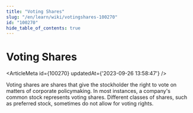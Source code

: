 ```yaml
---
title: "Voting Shares"
slug: "/en/learn/wiki/votingshares-100270"
id: "100270"
hide_table_of_contents: true
---
```



# Voting Shares

<ArticleMeta id={100270} updatedAt={'2023-09-26 13:58:47'} />
<div className='border-solid border-b border-t-0 my-4 border-[var(--ifm-color-gray-300)]' />

Voting shares are shares that give the stockholder the right to vote on matters of corporate policymaking. In most instances, a company's common stock represents voting shares. Different classes of shares, such as preferred stock, sometimes do not allow for voting rights.
